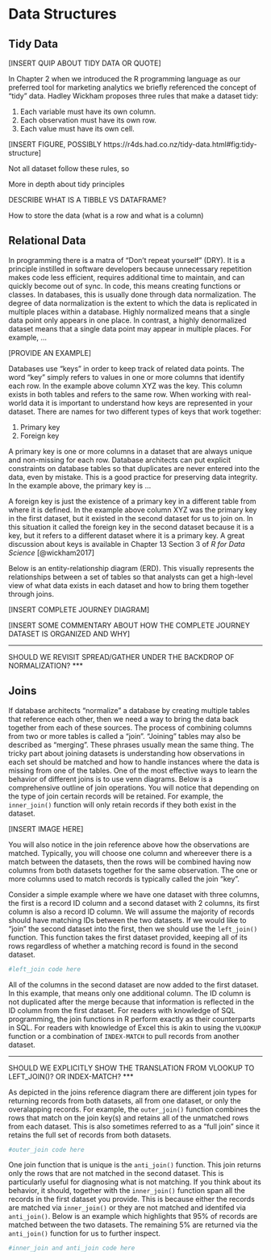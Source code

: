 # Data Structures {#datastructures}

## Tidy Data

[INSERT QUIP ABOUT TIDY DATA OR QUOTE]

In Chapter 2 when we introduced the R programming language as our preferred tool 
for marketing analytics we briefly referenced the concept of "tidy" data. Hadley 
Wickham proposes three rules that make a dataset tidy:

 1. Each variable must have its own column.
 2. Each observation must have its own row.
 3. Each value must have its own cell.

[INSERT FIGURE, POSSIBLY https://r4ds.had.co.nz/tidy-data.html#fig:tidy-structure]

Not all dataset follow these rules, so 

More in depth about tidy principles

DESCRIBE WHAT IS A TIBBLE VS DATAFRAME?

How to store the data (what is a row and what is a column)

## Relational Data

In programming there is a matra of "Don't repeat yourself" (DRY). It is a principle 
instilled in software developers because unnecessary repetition makes code less 
efficient, requires additional time to maintain, and can quickly become out of sync. 
In code, this means creating functions or classes. In databases,  this is usually done 
through data normalization. The degree of data normalization is the extent to which 
the data is replicated in multiple places within a database. Highly normalized means 
that a single data point only appears in one place. In contrast, a highly denormalized 
dataset means that a single data point may appear in multiple places. For example, ...

[PROVIDE AN EXAMPLE]

Databases use "keys" in order to keep track of related data points. The word "key" 
simply refers to values in one or more columns that identify each row. In 
the example above column XYZ was the key. This column exists in both tables and 
refers to the same row. When working with real-world data it is important to understand 
how keys are represented in your dataset. There are names for two different types 
of keys that work together:  

  1. Primary key
  2. Foreign key
  
A primary key is one or more columns in a dataset that are always unique and non-missing 
for each row. Database architects can put explicit constraints on database tables 
so that duplicates are never entered into the data, even by mistake. This is a 
good practice for preserving data integrity. In the example above, the primary key 
is ... 

A foreign key is just the existence of a primary key in a different table from where 
it is defined. In the example above column XYZ was the primary key in the first dataset, 
but it existed in the second dataset for us to join on. In this situation it called the 
foreign key in the second dataset because it is a key, but it refers to a different dataset 
where it is a primary key. A great discussion about keys is available in Chapter 13 
Section 3 of *R for Data Science* [@wickham2017]

Below is an entity-relationship diagram (ERD). This visually represents the relationships 
between a set of tables so that analysts can get a high-level view of what data exists 
in each dataset and how to bring them together through joins. 

[INSERT COMPLETE JOURNEY DIAGRAM]

[INSERT SOME COMMENTARY ABOUT HOW THE COMPLETE JOURNEY DATASET IS ORGANIZED AND WHY]

***
SHOULD WE REVISIT SPREAD/GATHER UNDER THE BACKDROP OF NORMALIZATION?
***

## Joins

If database architects "normalize" a database by creating multiple tables that reference 
each other, then we need a way to bring the data back together from each of these 
sources. The process of combining columns from two or more tables is called a "join". 
"Joining" tables may also be described as "merging". These phrases usually mean the 
same thing. The tricky part about joining datasets is understanding how observations 
in each set should be matched and how to handle instances where the data is missing 
from one of the tables. One of the most effective ways to learn the behavior of different 
joins is to use venn diagrams. Below is a comprehensive outline of join operations. 
You will notice that depending on the type of join certain records will be retained. 
For example, the `inner_join()` function will only retain records if they both exist 
in the dataset. 

[INSERT IMAGE HERE]

You will also notice in the join reference above how the observations are matched. 
Typically, you will choose one column and whereever there is a match between the 
datasets, then the rows will be combined having now columns from both datasets together 
for the same observation. The one or more columns used to match records is typically 
called the join "key".

Consider a simple example where we have one dataset with three columns, the first 
is a record ID column and a second dataset with 2 columns, its first column is 
also a record ID column. We will assume the majority of records should have matching 
IDs between the two datasets. If we would like to "join" the second dataset into the 
first, then we should use the `left_join()` function. This function takes the first 
dataset provided, keeping all of its rows regardless of whether a matching record 
is found in the second dataset. 

```r
#left_join code here
```

All of the columns in the second dataset are now added to the first dataset. In 
this example, that means only one additional column. The ID column is not duplicated 
after the merge because that information is reflected in the ID column from the 
first dataset. For readers with knowledge of SQL programming, the join functions 
in R perform exactly as their counterparts in SQL. For readers with knowledge of 
Excel this is akin to using the `VLOOKUP` function or a combination of `INDEX-MATCH` 
to pull records from another dataset.

***
SHOULD WE EXPLICITLY SHOW THE TRANSLATION FROM VLOOKUP TO LEFT_JOIN()? OR INDEX-MATCH?
***

As depicted in the joins reference diagram there are different join types for 
returning records from both datasets, all from one dataset, or only the overalapping 
records. For example, the `outer_join()` function combines the rows that match on the 
join key(s) and retains all of the unmatched rows from each dataset. This is also 
sometimes referred to as a "full join" since it retains the full set of records 
from both datasets.

```r
#outer_join code here
```

One join function that is unique is the `anti_join()` function. This join returns 
only the rows that are not matched in the second dataset. This is particularly useful 
for diagnosing what is not matching. If you think about its behavior, it should, 
together with the `inner_join()` function span all the records in the first dataset 
you provide. This is because either the records are matched via `inner_join()` or 
they are not matched and identifed via `anti_join()`. Below is an example which 
highlights that 95% of records are matched between the two datasets. The remaining 
5% are returned via the `anti_join()` function for us to further inspect.

```r
#inner_join and anti_join code here
```
